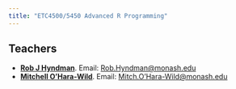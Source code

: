 ```yaml
---
title: "ETC4500/5450 Advanced R Programming"
---
```


## Teachers

* [**Rob J Hyndman**](https://robjhyndman.com). Email: [Rob.Hyndman@monash.edu](mailto:Rob.Hyndman@monash.edu)
* [**Mitchell O'Hara-Wild**](https://mitchelloharawild.com). Email: [Mitch.O'Hara-Wild@monash.edu](mailto:Mitch.O'Hara-Wild@monash.edu)
